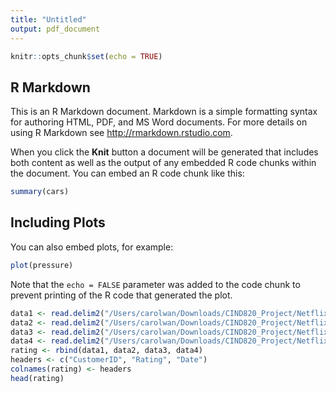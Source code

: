 ```yaml
---
title: "Untitled"
output: pdf_document
---
```


```r
knitr::opts_chunk$set(echo = TRUE)
```

## R Markdown

This is an R Markdown document. Markdown is a simple formatting syntax for authoring HTML, PDF, and MS Word documents. For more details on using R Markdown see <http://rmarkdown.rstudio.com>.

When you click the **Knit** button a document will be generated that includes both content as well as the output of any embedded R code chunks within the document. You can embed an R code chunk like this:

```r
summary(cars)
```

## Including Plots

You can also embed plots, for example:

```r
plot(pressure)
```

Note that the `echo = FALSE` parameter was added to the code chunk to prevent printing of the R code that generated the plot.

```r

data1 <- read.delim2("/Users/carolwan/Downloads/CIND820_Project/Netflix_Dataset/combined_data_1.txt", header = FALSE, sep = ',')
data2 <- read.delim2("/Users/carolwan/Downloads/CIND820_Project/Netflix_Dataset/combined_data_2.txt", header = FALSE, sep = ',')
data3 <- read.delim2("/Users/carolwan/Downloads/CIND820_Project/Netflix_Dataset/combined_data_3.txt", header = FALSE, sep = ',')
data4 <- read.delim2("/Users/carolwan/Downloads/CIND820_Project/Netflix_Dataset/combined_data_4.txt", header = FALSE, sep = ',')
rating <- rbind(data1, data2, data3, data4)
headers <- c("CustomerID", "Rating", "Date")
colnames(rating) <- headers
head(rating)


```

```r


```

